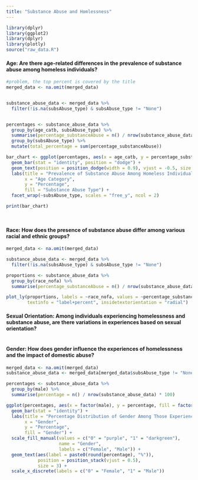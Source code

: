 ```yaml
---
title: "Substance Abuse and Homlessness"
---
```


```r
library(dplyr)
library(ggplot2)
library(dplyr)
library(plotly)
source("raw_data.R")

```

#### Age: Are there age-related differences in the prevalence of substance abuse among homeless individuals?

```r

#problem, the top percent is covered by the title 
merged_data <- na.omit(merged_data)


substance_abuse_data <- merged_data %>%
  filter(!is.na(subsAbuse_type) & subsAbuse_type != "None")


percentages <- substance_abuse_data %>%
  group_by(age_catb, subsAbuse_type) %>%
  summarise(percentage_substanceAbuse = n() / nrow(substance_abuse_data) * 100, .groups = 'drop') %>%
  group_by(subsAbuse_type) %>%
  mutate(total_percentage = sum(percentage_substanceAbuse))

bar_chart <- ggplot(percentages, aes(x = age_catb, y = percentage_substanceAbuse / total_percentage, fill = subsAbuse_type, label = scales::percent(percentage_substanceAbuse / total_percentage))) +
  geom_bar(stat = "identity", position = "dodge") +
  geom_text(position = position_dodge(width = 0.9), vjust = -0.5, size = 3) +
  labs(title = "Prevalence of Substance Abuse Among Homeless Individuals by Age and Type",
       x = "Age Category",
       y = "Percentage",
       fill = "Substance Abuse Type") +
  facet_wrap(~subsAbuse_type, scales = "free_y", ncol = 2)

print(bar_chart)




```

#### Race: How does the presence of substance abuse differ among various racial and ethnic groups?

```r


merged_data <- na.omit(merged_data)

substance_abuse_data <- merged_data %>%
  filter(!is.na(subsAbuse_type) & subsAbuse_type != "None")

proportions <- substance_abuse_data %>%
  group_by(race_nofa) %>%
  summarise(percentage_substanceAbuse = n() / nrow(substance_abuse_data) * 100)

plot_ly(proportions, labels = ~race_nofa, values = ~percentage_substanceAbuse, type = "pie",
        textinfo = "label+percent", insidetextorientation = "radial") 


```

#### Sexual Orientation: Among individuals experiencing homelessness and substance abuse, are there variations in experiences based on sexual orientation?

```r

```

#### Gender: How does gender influence the experiences of homelessness and the impact of domestic abuse?

```r

merged_data <- na.omit(merged_data)
substance_abuse_data <- merged_data[merged_data$subsAbuse_type != "None", ]

percentages <- substance_abuse_data %>%
  group_by(male) %>%
  summarise(percentage = n() / nrow(substance_abuse_data) * 100)

ggplot(percentages, aes(x = factor(male), y = percentage, fill = factor(male))) +
  geom_bar(stat = "identity") +
  labs(title = "Percentage Distribution of Gender Among Those Experiencing Substance Abuse",
       x = "Gender",
       y = "Percentage",
       fill = "Gender") +
  scale_fill_manual(values = c("0" = "purple", "1" = "darkgreen"),
                    name = "Gender",
                    labels = c("Female", "Male")) +
  geom_text(aes(label = paste0(round(percentage), "%")),
            position = position_stack(vjust = 0.5),
            size = 3) + 
  scale_x_discrete(labels = c("0" = "Female", "1" = "Male")) 
```
